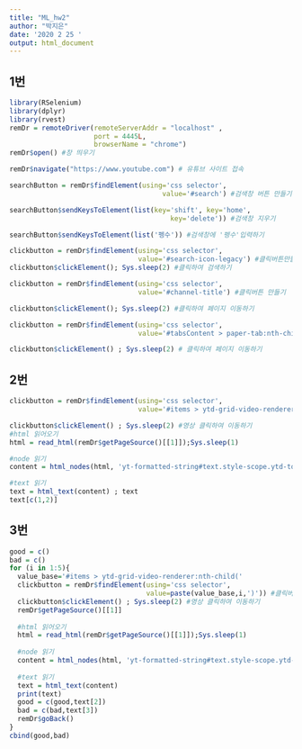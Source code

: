 ```yaml
---
title: "ML_hw2"
author: "박지은"
date: '2020 2 25 '
output: html_document
---
```

## 1번
```r
library(RSelenium)
library(dplyr)
library(rvest)
remDr = remoteDriver(remoteServerAddr = "localhost" ,
                     port = 4445L,
                     browserName = "chrome")  
remDr$open() #창 띄우기

remDr$navigate("https://www.youtube.com") # 유튜브 사이트 접속

searchButton = remDr$findElement(using='css selector',
                                      value='#search') #검색창 버튼 만들기

searchButton$sendKeysToElement(list(key='shift', key='home',
                                        key='delete')) #검색창 지우기

searchButton$sendKeysToElement(list('펭수')) #검색창에 '펭수'입력하기

clickbutton = remDr$findElement(using='css selector',
                                value='#search-icon-legacy') #클릭버튼만들기 
clickbutton$clickElement(); Sys.sleep(2) #클릭하여 검색하기 

clickbutton = remDr$findElement(using='css selector',
                                value='#channel-title') #클릭버튼 만들기

clickbutton$clickElement(); Sys.sleep(2) #클릭하여 페이지 이동하기 

clickbutton = remDr$findElement(using='css selector',
                                value='#tabsContent > paper-tab:nth-child(4) > div') #클릭버튼 만들기 

clickbutton$clickElement() ; Sys.sleep(2) # 클릭하여 페이지 이동하기 
```

## 2번
```r
clickbutton = remDr$findElement(using='css selector',
                                value='#items > ytd-grid-video-renderer:nth-child(1)') #클릭버튼 만들기

clickbutton$clickElement() ; Sys.sleep(2) #영상 클릭하여 이동하기
#html 읽어오기
html = read_html(remDr$getPageSource()[[1]]);Sys.sleep(1)

#node 읽기
content = html_nodes(html, 'yt-formatted-string#text.style-scope.ytd-toggle-button-renderer.style-text')

#text 읽기
text = html_text(content) ; text
text[c(1,2)]
```

## 3번
```r
good = c()
bad = c()
for (i in 1:5){
  value_base='#items > ytd-grid-video-renderer:nth-child('
  clickbutton = remDr$findElement(using='css selector',
                                  value=paste(value_base,i,')')) #클릭버튼 만들기
  clickbutton$clickElement() ; Sys.sleep(2) #영상 클릭하여 이동하기
  remDr$getPageSource()[[1]]
  
  #html 읽어오기
  html = read_html(remDr$getPageSource()[[1]]);Sys.sleep(1)
  
  #node 읽기
  content = html_nodes(html, 'yt-formatted-string#text.style-scope.ytd-toggle-button-renderer.style-text')
  
  #text 읽기
  text = html_text(content)
  print(text)
  good = c(good,text[2])
  bad = c(bad,text[3])
  remDr$goBack()
}
cbind(good,bad)
```
